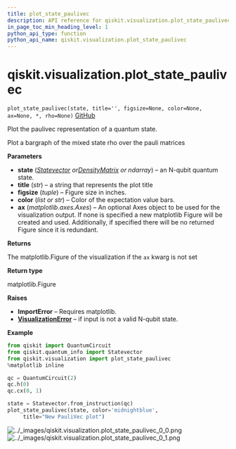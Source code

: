 ```yaml
---
title: plot_state_paulivec
description: API reference for qiskit.visualization.plot_state_paulivec
in_page_toc_min_heading_level: 1
python_api_type: function
python_api_name: qiskit.visualization.plot_state_paulivec
---
```


# qiskit.visualization.plot\_state\_paulivec

<span id="qiskit.visualization.plot_state_paulivec" />

`plot_state_paulivec(state, title='', figsize=None, color=None, ax=None, *, rho=None)` [GitHub](https://github.com/qiskit/qiskit/tree/stable/0.17/qiskit/visualization/state_visualization.py "view source code")

Plot the paulivec representation of a quantum state.

Plot a bargraph of the mixed state rho over the pauli matrices

**Parameters**

*   **state** ([*Statevector*](qiskit.quantum_info.Statevector "qiskit.quantum_info.Statevector")  *or*[*DensityMatrix*](qiskit.quantum_info.DensityMatrix "qiskit.quantum_info.DensityMatrix") *or ndarray*) – an N-qubit quantum state.
*   **title** (*str*) – a string that represents the plot title
*   **figsize** (*tuple*) – Figure size in inches.
*   **color** (*list or str*) – Color of the expectation value bars.
*   **ax** (*matplotlib.axes.Axes*) – An optional Axes object to be used for the visualization output. If none is specified a new matplotlib Figure will be created and used. Additionally, if specified there will be no returned Figure since it is redundant.

**Returns**

The matplotlib.Figure of the visualization if the `ax` kwarg is not set

**Return type**

matplotlib.Figure

**Raises**

*   **ImportError** – Requires matplotlib.
*   [**VisualizationError**](qiskit.visualization.VisualizationError "qiskit.visualization.VisualizationError") – if input is not a valid N-qubit state.

**Example**

```python
from qiskit import QuantumCircuit
from qiskit.quantum_info import Statevector
from qiskit.visualization import plot_state_paulivec
%matplotlib inline

qc = QuantumCircuit(2)
qc.h(0)
qc.cx(0, 1)

state = Statevector.from_instruction(qc)
plot_state_paulivec(state, color='midnightblue',
     title="New PauliVec plot")
```

![../\_images/qiskit.visualization.plot\_state\_paulivec\_0\_0.png](/images/api/qiskit/0.27/qiskit.visualization.plot_state_paulivec_0_0.png) ![../\_images/qiskit.visualization.plot\_state\_paulivec\_0\_1.png](/images/api/qiskit/0.27/qiskit.visualization.plot_state_paulivec_0_1.png)

